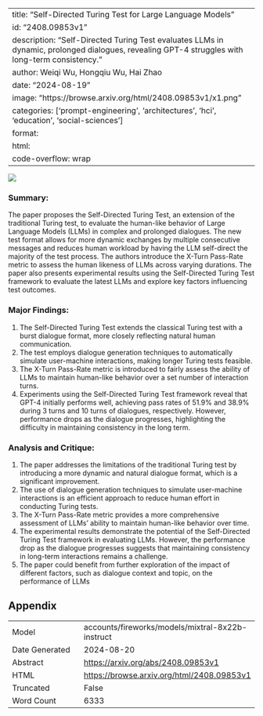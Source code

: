 
---
title: "Self-Directed Turing Test for Large Language Models"
id: "2408.09853v1"
description: "Self-Directed Turing Test evaluates LLMs in dynamic, prolonged dialogues, revealing GPT-4 struggles with long-term consistency."
author: Weiqi Wu, Hongqiu Wu, Hai Zhao
date: "2024-08-19"
image: "https://browse.arxiv.org/html/2408.09853v1/x1.png"
categories: ['prompt-engineering', 'architectures', 'hci', 'education', 'social-sciences']
format:
  html:
    code-overflow: wrap
---

![](https://browse.arxiv.org/html/2408.09853v1/x1.png)

### Summary:

The paper proposes the Self-Directed Turing Test, an extension of the traditional Turing test, to evaluate the human-like behavior of Large Language Models (LLMs) in complex and prolonged dialogues. The new test format allows for more dynamic exchanges by multiple consecutive messages and reduces human workload by having the LLM self-direct the majority of the test process. The authors introduce the X-Turn Pass-Rate metric to assess the human likeness of LLMs across varying durations. The paper also presents experimental results using the Self-Directed Turing Test framework to evaluate the latest LLMs and explore key factors influencing test outcomes.

### Major Findings:

1. The Self-Directed Turing Test extends the classical Turing test with a burst dialogue format, more closely reflecting natural human communication.
2. The test employs dialogue generation techniques to automatically simulate user-machine interactions, making longer Turing tests feasible.
3. The X-Turn Pass-Rate metric is introduced to fairly assess the ability of LLMs to maintain human-like behavior over a set number of interaction turns.
4. Experiments using the Self-Directed Turing Test framework reveal that GPT-4 initially performs well, achieving pass rates of 51.9% and 38.9% during 3 turns and 10 turns of dialogues, respectively. However, performance drops as the dialogue progresses, highlighting the difficulty in maintaining consistency in the long term.

### Analysis and Critique:

1. The paper addresses the limitations of the traditional Turing test by introducing a more dynamic and natural dialogue format, which is a significant improvement.
2. The use of dialogue generation techniques to simulate user-machine interactions is an efficient approach to reduce human effort in conducting Turing tests.
3. The X-Turn Pass-Rate metric provides a more comprehensive assessment of LLMs' ability to maintain human-like behavior over time.
4. The experimental results demonstrate the potential of the Self-Directed Turing Test framework in evaluating LLMs. However, the performance drop as the dialogue progresses suggests that maintaining consistency in long-term interactions remains a challenge.
5. The paper could benefit from further exploration of the impact of different factors, such as dialogue context and topic, on the performance of LLMs

## Appendix

|          |          |
|----------|----------|
| Model     | accounts/fireworks/models/mixtral-8x22b-instruct       |
| Date Generated     | 2024-08-20       |
| Abstract | [https://arxiv.org/abs/2408.09853v1](https://arxiv.org/abs/2408.09853v1)        |
| HTML     | [https://browse.arxiv.org/html/2408.09853v1](https://browse.arxiv.org/html/2408.09853v1)       |
| Truncated       | False       |
| Word Count       | 6333       |
